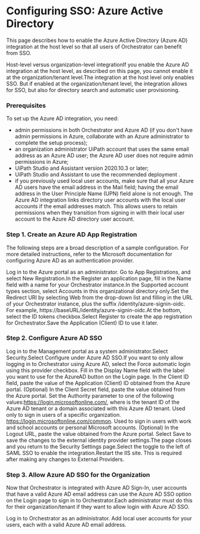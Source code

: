 ﻿# Configuring SSO: Azure Active Directory

This page describes how to enable the Azure Active Directory (Azure AD) integration at the host level so that all users of Orchestrator can benefit from SSO.

Host-level versus organization-level integrationIf you enable the Azure AD integration at the host level, as described on this page, you cannot enable it at the organization/tenant level.The integration at the host level only enables SSO. But if enabled at the organization/tenant level, the integration allows for SSO, but also for directory search and automatic user provisioning.

### Prerequisites

To set up the Azure AD integration, you need:

* admin permissions in both Orchestrator and Azure AD (if you don't have admin permissions in Azure, collaborate with an Azure administrator to complete the setup process);
* an organization administrator UiPath account that uses the same email address as an Azure AD user; the Azure AD user does not require admin permissions in Azure;
* UiPath Studio and Assistant version 2020.10.3 or later;
* UiPath Studio and Assistant to use the recommended deployment .
* if you previously used local user accounts, make sure that all your Azure AD users have the email address in the Mail field; having the email address in the User Principle Name (UPN) field alone is not enough. The Azure AD integration links directory user accounts with the local user accounts if the email addresses match. This allows users to retain permissions when they transition from signing in with their local user account to the Azure AD directory user account.


### Step 1. Create an Azure AD App Registration

The following steps are a broad description of a sample configuration. For more detailed instructions, refer to the Microsoft documentation for configuring Azure AD as an authentication provider.

Log in to the Azure portal as an administrator. Go to App Registrations, and select New Registration.In the Register an application page, fill in the Name field with a name for your Orchestrator instance.In the Supported account types section, select Accounts in this organizational directory only.Set the Redirect URI by selecting Web from the drop-down list and filling in the URL of your Orchestrator instance, plus the suffix /identity/azure-signin-oidc. For example, https://baseURL/identity/azure-signin-oidc.At the bottom, select the ID tokens checkbox.Select Register to create the app registration for Orchestrator.Save the Application (Client) ID to use it later.


### Step 2. Configure Azure AD SSO

Log in to the Management portal as a system administrator.Select Security.Select Configure under Azure AD SSO.If you want to only allow logging in to Orchestrator using Azure AD, select the Force automatic login using this provider checkbox. Fill in the Display Name field with the label you want to use for the AzureAD button on the Login page. In the Client ID field, paste the value of the Application (Client) ID obtained from the Azure portal. (Optional) In the Client Secret field, paste the value obtained from the Azure portal. Set the Authority parameter to one of the following values:https://login.microsoftonline.com/<tenant>, where <tenant> is the tenant ID of the Azure AD tenant or a domain associated with this Azure AD tenant. Used only to sign in users of a specific organization. https://login.microsoftonline.com/common. Used to sign in users with work and school accounts or personal Microsoft accounts. (Optional) In the Logout URL, paste the value obtained from the Azure portal. Select Save to save the changes to the external identity provider settings.The page closes and you return to the Security Settings page.Select the toggle to the left of SAML SSO to enable the integration.Restart the IIS site. This is required after making any changes to External Providers.


### Step 3. Allow Azure AD SSO for the Organization

Now that Orchestrator is integrated with Azure AD Sign-In, user accounts that have a valid Azure AD email address can use the Azure AD SSO option on the Login page to sign in to Orchestrator.Each administrator must do this for their organization/tenant if they want to allow login with Azure AD SSO.

Log in to Orchestrator as an administrator.  Add local user accounts for your users, each with a valid Azure AD email address.

